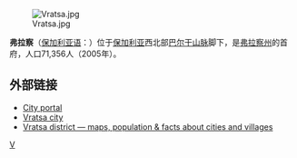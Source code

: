 [[File:Vratsa.jpg|right]]

'''弗拉察'''（[[保加利亚语|保加利亚语]]：'''{{lang|bg|Враца}}'''）位于[[保加利亚|保加利亚]]西北部[[巴尔干山脉|巴尔干山脉]]脚下，是[[弗拉察州|弗拉察州]]的首府，人口71,356人（2005年）。

==外部链接==
* [http://www.vratza.com/ City portal]
* [https://web.archive.org/web/20080410222358/http://visit.vratza.com/ Vratsa city]
* [http://www.guide-bulgaria.com/NW/Vratsa Vratsa district — maps, population & facts about cities and villages] {{Wayback|url=http://www.guide-bulgaria.com/NW/Vratsa |date=20080410081810 }}

{{coord|display=title}}
{{保加利亞城市}}
{{Authority control}}
[[Category:弗拉察州城市|V]]
{{bulgaria-geo-stub}}